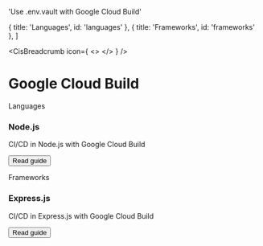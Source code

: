 

  'Use .env.vault with Google Cloud Build'

  { title: 'Languages', id: 'languages' },
  { title: 'Frameworks', id: 'frameworks' },
]

<CisBreadcrumb icon={
  <>
    <GoogleCloudIcon className="h-9 w-9 text-[#4285F4]"/>
  </>
} />
# Google Cloud Build
<GuideHeading lead={description} />

<div className="my-16 xl:max-w-none">
  <Heading level={2} id="languages">
    Languages
  </Heading>
  <div className="not-prose mt-4 grid grid-cols-1 gap-x-6 gap-y-10 border-t border-zinc-900/5 pt-10 dark:border-white/5 sm:grid-cols-2 xl:max-w-none xl:grid-cols-3">
    <div key="nodejs" className="flex flex-row-reverse gap-6">
      <div className="flex-auto">
        <h3 className="text-sm font-semibold text-zinc-900 dark:text-white">
          Node.js
        </h3>
        <p className="mt-1 text-sm text-zinc-600 dark:text-zinc-400">CI/CD in Node.js with Google Cloud Build</p>
        <p className="mt-1"><Button href="/docs/languages/nodejs/google-cloud-build" variant="text" arrow="right">Read guide</Button></p>
      </div>
      <NodeIcon className="h-9 w-9 text-[#339933]"/>
    </div>
  </div>
  <Heading level={2} id="frameworks">
    Frameworks
  </Heading>
  <div className="not-prose mt-4 grid grid-cols-1 gap-x-6 gap-y-10 border-t border-zinc-900/5 pt-10 dark:border-white/5 sm:grid-cols-2 xl:max-w-none xl:grid-cols-3">
    <div key="express" className="flex flex-row-reverse gap-6">
      <div className="flex-auto">
        <h3 className="text-sm font-semibold text-zinc-900 dark:text-white">
          Express.js
        </h3>
        <p className="mt-1 text-sm text-zinc-600 dark:text-zinc-400">CI/CD in Express.js with Google Cloud Build</p>
        <p className="mt-4"><Button href="/docs-old/integrations/google-cloud/express" variant="text" arrow="right">Read guide</Button></p>
      </div>
      <ExpressIcon className="h-9 w-9 text-[#000000] dark:invert"/>
    </div>
  </div>
</div>
